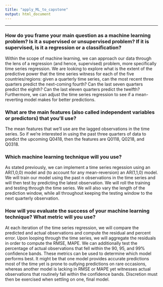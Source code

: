 ---
title: "apply_ML_to_capstone"
output: html_document
---

***

### How do you frame your main question as a machine learning problem? Is it a supervised or unsupervised problem? If it is supervised, is it a regression or a classification?

Within the scope of machine learning, we can approach our data through the lens of a regression (and hence, supervised) problem, more specifically time series regression.  We are looking to explore what is the extent of the predictive power that the time series witness for each of the five countries/regions: given a quarterly time series, can the most recent three quarters predict the next-coming fourth?  Can the last seven quarters predict the eighth?  Can the last eleven quarters predict the twelfth?  Furthermore, we can adjust the time series regression to see if a mean-reverting model makes for better predictions.

### What are the main features (also called independent variables or predictors) that you'll use?

The mean features that we'll use are the lagged observations in the time series.  So if we're interested in using the past three quarters of data to predict the upcoming Q0418, then the features are Q0118, Q0218, and Q0318.

### Which machine learning technique will you use?

As stated previously, we can implement a time series regession using an AR(1,0,0) model and (to account for any mean-reversion) an AR(1,1,0) model.  We will train our model using the past n observations in the time series and will then test by predicting the latest observation.  We will roll the training and testing through the time series.  We will also vary the length of the prediction window, while all throughout keeping the testing window to the next quarterly observation.

### How will you evaluate the success of your machine learning technique? What metric will you use?

At each iteration of the time series regression, we will compare the predicted and actual observations and compute the residual and percent error.  Upon looping through the time series, we will aggregate the residuals in order to compute the RMSE, MAPE.  We can additionally test the percentage of actual observations that fell within the 90, 95, and 99% confidence bands.  These metrics can be used to determine which model performs best.  It might be that one model provides accurate predictions most of the time yet is prone to outlying predictions on rare occasions, whereas another model is lacking in RMSE or MAPE yet witnesses actual observations that routinely fall within the confidence bands.  Discretion must then be exercised when settling on one, final model.